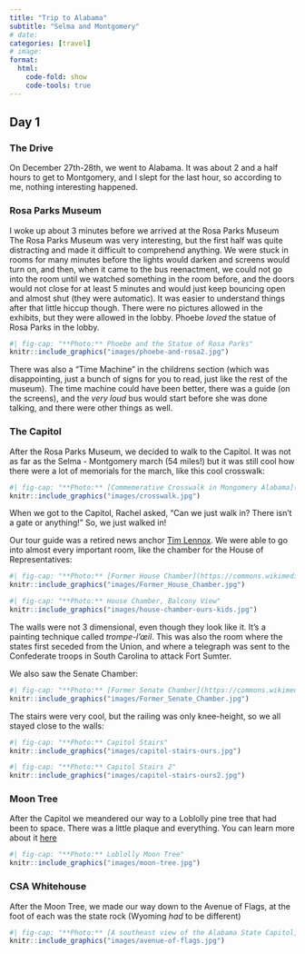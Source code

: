 ```yaml
---
title: "Trip to Alabama"
subtitle: "Selma and Montgomery"
# date: 
categories: [travel]
# image: 
format:
  html:
    code-fold: show
    code-tools: true
---
```

## Day 1
### The Drive
On December 27th-28th, we went to Alabama. It was about 2 and a half hours to get to Montgomery, and I slept for the last hour, so according to me, nothing interesting happened.

### Rosa Parks Museum

I woke up about 3 minutes before we arrived at the Rosa Parks Museum
The Rosa Parks Museum was very interesting, but the first half was quite distracting and made it difficult to comprehend anything. We were stuck in rooms for many minutes before the lights would darken and screens would turn on, and then, when it came to the bus reenactment, we could not go into the room until we watched something in the room before, and the doors would not close for at least 5 minutes and would just keep bouncing open and almost shut (they were automatic). It was easier to understand things after that little hiccup though. There were no pictures allowed in the exhibits, but they were allowed in the lobby. Phoebe *loved* the statue of Rosa Parks in the lobby.

```r
#| fig-cap: "**Photo:** Phoebe and the Statue of Rosa Parks"
knitr::include_graphics("images/phoebe-and-rosa2.jpg")
```

There was also a "Time Machine" in the childrens section (which was disappointing, just a bunch of signs for you to read, just like the rest of the museum). The time machine could have been better, there was a guide (on the screens), and the *very loud* bus would start before she was done talking, and there were other things as well.

### The Capitol

After the Rosa Parks Museum, we decided to walk to the Capitol. It was not as far as the Selma - Montgomery march (54 miles!) but it was still cool how there were a lot of memorials for the march, like this cool crosswalk:

```r
#| fig-cap: "**Photo:** [Commemerative Crosswalk in Mongomery Alabama](https://www.flickr.com/photos/string_bass_dave/29016999726), by [David Brossard](https://www.flickr.com/photos/string_bass_dave/)"
knitr::include_graphics("images/crosswalk.jpg")
```

When we got to the Capitol, Rachel asked, "Can we just walk in? There isn't a gate or anything!" So, we just walked in!

Our tour guide was a retired news anchor [Tim Lennox](https://www.linkedin.com/in/tim-lennox-ba48728?challengeId=AQEaVZ5Dxom2PQAAAYVzNsM3XCkrR1kh68cnTGnaz6eIX1v1MSRLUhZyREPqIQTNBk2x8EmNnWw2NaWvsZ2DzqKNPpbnGyHU5g&submissionId=6af9d647-4689-3617-2398-58be8ff92c2c&challengeSource=AgFVynu7987hsAAAAYVzNu1bg10V59swuaSzqRGt6svBQwEuc12u1S9wzImmhi4&challegeType=AgFWTDVRBuUjKgAAAYVzNu1eiorKygqkG8uMOSbnOn84mtiCvbfbEzY&memberId=AgGTY38M4XYbzwAAAYVzNu1hfsCNTtPgRu96qnPh4tX5dPs&recognizeDevice=AgE6HHyYqT7gswAAAYVzNu1k1ZGLuwyudNgyK1wXocBK-vdtnoWe). We were able to go into almost every important room, like the chamber for the House of Representatives:

```r
#| fig-cap: "**Photo:** [Former House Chamber](https://commons.wikimedia.org/wiki/File:Former_House_Chamber,_Alabama_State_Capitol_20160713_1.jpg), by [DXR](https://commons.wikimedia.org/wiki/User:DXR)"
knitr::include_graphics("images/Former_House_Chamber.jpg")
```

```r
#| fig-cap: "**Photo:** House Chamber, Balcony View"
knitr::include_graphics("images/house-chamber-ours-kids.jpg")
```

The walls were not 3 dimensional, even though they look like it. It's a painting technique called *trompe-l'œil*. This was also the room where the states first seceded from the Union, and where a telegraph was sent to the Confederate troops in South Carolina to attack Fort Sumter.

We also saw the Senate Chamber:

```r
#| fig-cap: "**Photo:** [Former Senate Chamber](https://commons.wikimedia.org/wiki/File:Former_Senate_Chamber,_Alabama_State_Capitol,_Montgomery_20160713_1.jpg), by [DXR](https://commons.wikimedia.org/wiki/User:DXR)"
knitr::include_graphics("images/Former_Senate_Chamber.jpg")
```

The stairs were very cool, but the railing was only knee-height, so we all stayed close to the walls:

```r
#| fig-cap: "**Photo:** Capitol Stairs"
knitr::include_graphics("images/capitol-stairs-ours.jpg")
```

```r
#| fig-cap: "**Photo:** Capitol Stairs 2"
knitr::include_graphics("images/capitol-stairs-ours2.jpg")
```

### Moon Tree

After the Capitol we meandered our way to a Loblolly pine tree that had been to space. There was a little plaque and everything. You can learn more about it [here](https://nssdc.gsfc.nasa.gov/planetary/lunar/moon_trees/montgomery_al_tree.html)

```r
#| fig-cap: "**Photo:** Loblolly Moon Tree"
knitr::include_graphics("images/moon-tree.jpg")
```

### CSA Whitehouse

After the Moon Tree, we made our way down to the Avenue of Flags, at the foot of each was the state rock (Wyoming *had* to be different)

```r
#| fig-cap: "**Photo:** [A southeast view of the Alabama State Capitol, Montgomery, also depicting the Avenue of Flags](https://commons.wikimedia.org/wiki/Category:Uploads_by_User:DXR_in_Alabama#/media/File:Alabama_State_Capitol,_Montgomery,_Southeast_view_20160713_1.jpg), by [DXR](https://commons.wikimedia.org/wiki/User:DXR)"
knitr::include_graphics("images/avenue-of-flags.jpg")
```